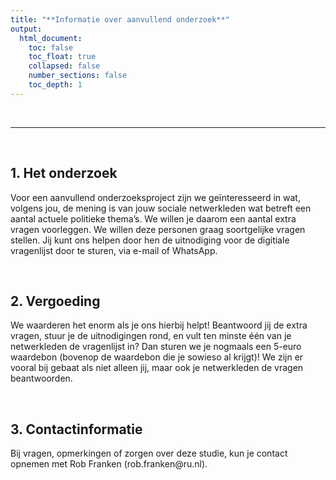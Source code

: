 ```yaml
---
title: "**Informatie over aanvullend onderzoek**"
output: 
  html_document:
    toc: false
    toc_float: true
    collapsed: false
    number_sections: false
    toc_depth: 1
---
```

<br>  
  
----

<br>

## 1. Het onderzoek

Voor een aanvullend onderzoeksproject zijn we geïnteresseerd in wat, volgens jou, de mening is van jouw sociale netwerkleden wat betreft een aantal actuele politieke thema's. We willen je daarom een aantal extra vragen voorleggen. We willen deze personen graag soortgelijke vragen stellen. Jij kunt ons helpen door hen de uitnodiging voor de digitiale vragenlijst door te sturen, via e-mail of WhatsApp. 

<br>

## 2. Vergoeding 

We waarderen het enorm als je ons hierbij helpt! Beantwoord jij de extra vragen, stuur je de uitnodigingen rond, en vult ten minste één van je netwerkleden de vragenlijst in? Dan sturen we je nogmaals een 5-euro waardebon (bovenop de waardebon die je sowieso al krijgt)! We zijn er vooral bij gebaat als niet alleen jij, maar ook je netwerkleden de vragen beantwoorden.

<br>


## 3. Contactinformatie

Bij vragen, opmerkingen of zorgen over deze studie, kun je contact opnemen met Rob Franken (rob.franken@ru.nl). 


